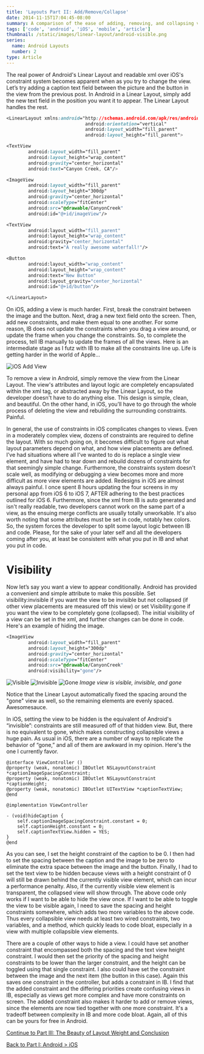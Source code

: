 ```yaml
---
title: 'Layouts Part II: Add/Remove/Collapse'
date: 2014-11-15T17:04:45-08:00
summary: A comparison of the ease of adding, removing, and collapsing views in an Android Linear Layout vs. an iOS Interface Builder view.
tags: ['code', 'android', 'iOS', 'mobile', 'article']
thumbnail: /static/images/linear-layout/android-visible.png
series:
  name: Android Layouts
  number: 2
type: Article
---
```


The real power of Android's Linear Layout and readable xml over iOS's constraint system becomes apparent when as you try to change the view. Let’s try adding a caption text field between the picture and the button in the view from the previous post. In Android in a Linear Layout, simply add the new text field in the position you want it to appear. The Linear Layout handles the rest.

```css
<LinearLayout xmlns:android="http://schemas.android.com/apk/res/android"
                             android:orientation="vertical"
                             android:layout_width="fill_parent"
                             android:layout_height="fill_parent">

<TextView
        android:layout_width="fill_parent"
        android:layout_height="wrap_content"
        android:gravity="center_horizontal"
        android:text="Canyon Creek, CA"/>

<ImageView
        android:layout_width="fill_parent"
        android:layout_height="300dp"
        android:gravity="center_horizontal"
        android:scaleType="fitCenter"
        android:src="@drawable/CanyonCreek"
        android:id="@+id/imageView"/>

<TextView
        android:layout_width="fill_parent"
        android:layout_height="wrap_content"
        android:gravity="center_horizontal"
        android:text="A really awesome waterfall!"/>

<Button
        android:layout_width="wrap_content"
        android:layout_height="wrap_content"
        android:text="New Button"
        android:layout_gravity="center_horizontal"
        android:id="@+id/button"/>

</LinearLayout>
```

On iOS, adding a view is much harder. First, break the constraint between the image and the button. Next, drag a new text field onto the screen. Then, add new constraints, and make them equal to one another. For some reason, IB does not update the constraints when you drag a view around, or update the frame when you change the constraints. So, to complete the process, tell IB manually to update the frames of all the views. Here is an intermediate stage as I futz with IB to make all the constraints line up. Life is getting harder in the world of Apple...

![iOS Add View](/static/images/linear-layout/ios-add-caption.png)

To remove a view in Android, simply remove the view from the Linear Layout. The view's attributes and layout logic are completely encapsulated within the xml tag, or abstracted away by the Linear Layout, so the developer doesn't have to do anything else. This design is simple, clean, and beautiful. On the other hand, in iOS, you’ll have to go through the whole process of deleting the view and rebuilding the surrounding constraints. Painful.

In general, the use of constraints in iOS complicates changes to views. Even in a moderately complex view, dozens of constraints are required to define the layout. With so much going on, it becomes difficult to figure out what layout parameters depend on what, and how view placements are defined. I’ve had situations where all I’ve wanted to do is replace a single view element, and have had to tear down and rebuild dozens of constraints for that seemingly simple change. Furthermore, the constraints system doesn't scale well, as modifying or debugging a view becomes more and more difficult as more view elements are added. Redesigns in iOS are almost always painful. I once spent 8 hours updating the four screens in my personal app from iOS 6 to iOS 7, AFTER adhering to the best practices outlined for iOS 6. Furthermore, since the xml from IB is auto generated and isn't really readable, two developers cannot work on the same part of a view, as the ensuing merge conflicts are usually totally unworkable. It's also worth noting that some attributes must be set in code, notably hex colors. So, the system forces the developer to split some layout logic between IB and code. Please, for the sake of your later self and all the developers coming after you, at least be consistent with what you put in IB and what you put in code.

# Visibility

Now let’s say you want a view to appear conditionally. Android has provided a convenient and simple attribute to make this possible. Set visibility:invisible if you want the view to be invisible but not collapsed (if other view placements are measured off this view) or set Visibility:gone if you want the view to be completely gone (collapsed). The initial visibility of a view can be set in the xml, and further changes can be done in code. Here's an example of hiding the image.

```css
<ImageView
        android:layout_width="fill_parent"
        android:layout_height="300dp"
        android:gravity="center_horizontal"
        android:scaleType="fitCenter"
        android:src="@drawable/CanyonCreek"
        android:visibility="gone"/>
```

![Visible](/static/images/linear-layout/android-visible.png)
![Invisible](/static/images/linear-layout/android-invisible.png)
![Gone](/static/images/linear-layout/android-gone.png)
_Image view is visible, invisible, and gone_

Notice that the Linear Layout automatically fixed the spacing around the "gone" view as well, so the remaining elements are evenly spaced. Awesomesauce.

In iOS, setting the view to be hidden is the equivalent of Android's “invisible”: constraints are still measured off of that hidden view. But, there is no equivalent to gone, which makes constructing collapsible views a huge pain. As usual in iOS, there are a number of ways to replicate the behavior of “gone,” and all of them are awkward in my opinion. Here's the one I currently favor.

```objective c
@interface ViewController ()
@property (weak, nonatomic) IBOutlet NSLayoutConstraint *captionImageSpacingConstraint;
@property (weak, nonatomic) IBOutlet NSLayoutConstraint *captionHeight;
@property (weak, nonatomic) IBOutlet UITextView *captionTextView;
@end

@implementation ViewController

- (void)hideCaption {
    self.captionImageSpacingConstraint.constant = 0;
    self.captionHeight.constant = 0;
    self.captionTextView.hidden = YES;
}
@end
```

As you can see, I set the height constraint of the caption to be 0. I then had to set the spacing between the caption and the image to be zero to eliminate the extra space between the image and the button. Finally, I had to set the text view to be hidden because views with a height constraint of 0 will still be drawn behind the currently visible view element, which can incur a performance penalty. Also, if the currently visible view element is transparent, the collapsed view will show through. The above code only works if I want to be able to hide the view once. If I want to be able to toggle the view to be visible again, I need to save the spacing and height constraints somewhere, which adds two more variables to the above code. Thus every collapsible view needs at least two wired constraints, two variables, and a method, which quickly leads to code bloat, especially in a view with multiple collapsible view elements.

There are a couple of other ways to hide a view. I could have set another constraint that encompassed both the spacing and the text view height constraint. I would then set the priority of the spacing and height constraints to be lower than the larger constraint, and the height can be toggled using that single constraint. I also could have set the constraint between the image and the next item (the button in this case). Again this saves one constraint in the controller, but adds a constraint in IB. I find that the added constraint and the differing priorities create confusing views in IB, especially as views get more complex and have more constraints on screen. The added constraint also makes it harder to add or remove views, since the elements are now tied together with one more constraint. It's a tradeoff between complexity in IB and more code bloat. Again, all of this can be yours for free in Android.

[Continue to Part III: The Beauty of Layout Weight and Conclusion](/blog/mobile/android-layouts-3)

[Back to Part I: Android > iOS](/blog/mobile/android-layouts-1)
